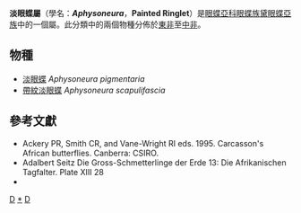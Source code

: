 {{NoteTA
|G1=Butterfly
}}
{{Automatic Taxobox
| taxon = Aphysoneura
| authority = Karsch, 1894
| image = SeitzFaunaAfricanaXIIITaf28.JPG
| image_caption = e行右一為[[淡眼蝶|淡眼蝶]]<br />''Aphysoneura pigmentaria''
| type_species =  [[淡眼蝶|淡眼蝶]]<br />''Aphysoneura pigmentaria''
| type_species_authority = Karsch, 1894
| subdivision_ranks = 物種
| subdivision = 共2種，詳見正文。
| synonyms = 
}}

'''淡眼蝶屬'''（學名：'''''Aphysoneura'''''，'''Painted Ringlet'''）是[[眼蝶亞科|眼蝶亞科]][[眼蝶族|眼蝶族]][[黛眼蝶亞族|黛眼蝶亞族]]中的一個屬。此分類中的兩個物種分佈於[[東非|東非]]至[[中部非洲|中非]]。

== 物種 ==
* [[淡眼蝶|淡眼蝶]] ''Aphysoneura pigmentaria''
* [[帶紋淡眼蝶|帶紋淡眼蝶]] ''Aphysoneura scapulifascia''

== 參考文獻 ==
{{reflist}}
* Ackery PR, Smith CR, and Vane-Wright RI eds. 1995. Carcasson's African butterflies. Canberra: CSIRO.
* Adalbert Seitz Die Gross-Schmetterlinge der Erde 13: Die Afrikanischen Tagfalter. Plate XIII 28
* {{Cite book | author = 寿建新、周尧、李宇飞 | title = 《世界蝴蝶分類名錄》 | location = 中國 | publisher = 陝西科學技術出版社 | date = 2006年4月1日 | ISBN = 9787536936768 | language= zh-hans }}

{{Commons category| Aphysoneura}}

{{眼蝶亞科}}
{{taxonbar}}
[[Category:_1894年描述的分类群|D]]
[[Category:淡眼蝶屬|*]]
[[Category:黛眼蝶亞族|D]]